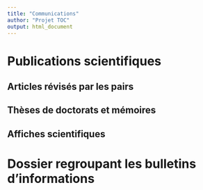 ```yaml
---
title: "Communications"
author: "Projet TOC"
output: html_document
---
```


# Publications scientifiques

## Articles révisés par les pairs

## Thèses de doctorats et mémoires

## Affiches scientifiques

# Dossier regroupant les bulletins d'informations